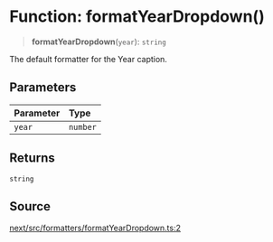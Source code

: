 # Function: formatYearDropdown()

> **formatYearDropdown**(`year`): `string`

The default formatter for the Year caption.

## Parameters

| Parameter | Type |
| :------ | :------ |
| `year` | `number` |

## Returns

`string`

## Source

[next/src/formatters/formatYearDropdown.ts:2](https://github.com/gpbl/react-day-picker/blob/86f49ff11/next/src/formatters/formatYearDropdown.ts#L2)
